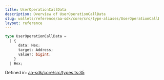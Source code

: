 ```yaml
---
title: UserOperationCallData
description: Overview of UserOperationCallData
slug: wallets/reference/aa-sdk/core/src/type-aliases/UserOperationCallData
layout: reference
---
```


```ts
type UserOperationCallData =
  | {
      data: Hex;
      target: Address;
      value?: bigint;
    }
  | Hex;
```

Defined in: [aa-sdk/core/src/types.ts:35](https://github.com/alchemyplatform/aa-sdk/blob/08da565ff1e1b5bcae4581d79993c4ed9e522c16/aa-sdk/core/src/types.ts#L35)
